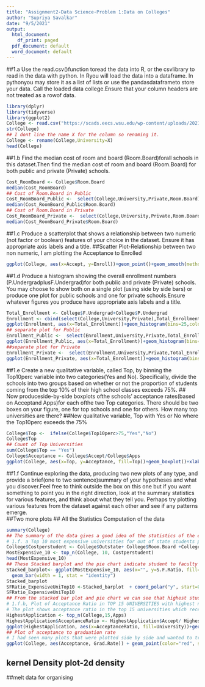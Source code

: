 ---
title: "Assignment2-Data Science-Problem 1:Data on Colleges"
author: "Supriya Savalkar"
date: "9/5/2021"
output:
  html_document:
    df_print: paged
  pdf_document: default
  word_document: default
---
##1.a Use the read.csv()function toread the data into R, or  the csvlibrary to read in the data with python. In Ryou will load the data into a dataframe. In pythonyou may store it as a list of lists or use the pandasdataframeto store your data. Call the loaded data college.Ensure that your column headers are not treated as a rowof data.

```{r libraries used}
library(dplyr)
library(tidyverse)
library(ggplot2)
College <- read.csv("https://scads.eecs.wsu.edu/wp-content/uploads/2021/09/College.csv", sep=",", header=TRUE,colClasses = c("X"="character"))
str(College)
## I dont line the name X for the column so renaming it.
College <- rename(College,University=X)
head(College)
```
##1.b Find the median cost of room and board (Room.Board)forall schools in this dataset.Then find the median cost of room and board (Room.Board) for both public and private (Private) schools. 

```{r}
Cost_RoomBoard <- College$Room.Board
median(Cost_RoomBoard)
## Cost of Room.Board in Public
Cost_RoomBoard_Public <-  select(College,University,Private,Room.Board) |> filter(Private=="No")  
median(Cost_RoomBoard_Public$Room.Board)
## Cost of Room.Board in Private
Cost_RoomBoard_Private <-  select(College,University,Private,Room.Board) |> filter(Private=="Yes")  
median(Cost_RoomBoard_Private$Room.Board)
```

##1.c Produce a scatterplot that shows a relationship between two numeric (not factor or boolean) features of your choice in the dataset. Ensure it has appropriate axis labels and a title. 
##Scatter Plot-Relationship between two non numeric, I am plotting the Acceptance to Enrolled

```{r}
ggplot(College, aes(x=Accept, y=Enroll))+geom_point()+geom_smooth(method='lm')+xlab('Number of applicants accepted')+ylab('Number of new students enrolled')+ggtitle('Acceptance vs Enrolled: Dataset')

```

##1.d Produce a histogram showing the overall enrollment numbers (P.UndergradplusF.Undergrad)for both public and private (Private) schools. You may choose to show both on a single plot (using side by side bars) or produce one plot for public schools and one for private schools.Ensure whatever figures you produce have appropriate axis labels and a title. 
```{r}
Total_Enrollment <- College$F.Undergrad+College$P.Undergrad
Enrollment <- cbind(select(College,University,Private),Total_Enrollment)
ggplot(Enrollment, aes(x=Total_Enrollment))+geom_histogram(bins=25,color="green")+ggtitle('Total Enrollment in both Public and Private Universities')
## separate plot for Public
Enrollment_Public <-  select(Enrollment,University,Private,Total_Enrollment) |> filter(Private=="No") 
ggplot(Enrollment_Public, aes(x=Total_Enrollment))+geom_histogram(bins=25,color="orange")+ggtitle('Total Enrollment in Public Universities')
##separate plot for Private
Enrollment_Private <-  select(Enrollment,University,Private,Total_Enrollment) |> filter(Private=="Yes") 
ggplot(Enrollment_Private, aes(x=Total_Enrollment))+geom_histogram(bins=25,color="blue")+ggtitle('Total Enrollment in Private Universities')

```

##1.e Create a new qualitative variable, called Top, by binning the Top10perc variable into two categories(Yes and No). Specifically, divide the schools into two groups based on whether or not the proportion of students coming from the top 10% of their high school classes exceeds 75%.
## Now produceside-by-side boxplots ofthe schools' acceptance rates(based on Acceptand Apps)for each ofthe two Top categories. There should be two boxes on your figure, one for top schools and one for others. How many top universities are there?
##New qualitative variable, Top with Yes or No where the Top10perc exceeds the 75%
```{r}
College$Top <-  ifelse(College$Top10perc>75,"Yes","No")
College$Top
## Count of Top Universities
sum(College$Top == "Yes")
College$Acceptance <- College$Accept/College$Apps
ggplot(College, aes(x=Top, y=Acceptance, fill=Top))+geom_boxplot()+xlab("Top")+ylab("Acceptance")+ggtitle('Boxplot for Top10perc universities and others') 
```

##1.f Continue exploring the data, producing two new plots of any type, and provide a brief(one to two sentence)summary of your hypotheses and what you discover.Feel free to think outside the box on this one but if you want something to point you in the right direction, look at the summary statistics for various features, and think about what they tell you. Perhaps try plotting various features from the dataset against each other and see if any patterns emerge.  
##Two more plots
## All the Statistics Computation of the data
```{r}
summary(College)
## The summary of the data gives a good idea of the statistics of the entire dataset.
# 1.f. a Top 10 most expensive universities for out of state students per semester
College$Costperstudent <- College$Outstate+ College$Room.Board +College$Books+College$Personal
MostExpensive_10 <- top_n(College, 10, Costperstudent)
head(MostExpensive_10)
## These Stacked barplot and the pie chart indicate student to faculty ratio in the Top10 most expensive universities.
Stacked_barplot<- ggplot(MostExpensive_10, aes(x="", y=S.F.Ratio, fill=University))+ggtitle('Student to Faculty ratio in Top 10 expensive universities for Outstate students')+
  geom_bar(width = 1, stat = "identity")
Stacked_barplot
SFRatio_ExpensiveUniTop10 <-Stacked_barplot  + coord_polar("y", start=0)+ggtitle('Student to Faculty ratio in Top 10 expensive universities for Outstate students')
SFRatio_ExpensiveUniTop10
## From the stacked bar plot and pie chart we can see that highest student to faculty ratio in top 10 most expensive universities is at Wesleyan University. The highest SF ratio here is 12.1. This roughly indicates that the students would have more opportunity to interact with faculty. The lowest value can be seen at Yale University which stands at 5.3.
# 1.f.b, Plot of Acceptance Ratio in TOP 15 UNIVERSITIES with highest number of applications
# The plot shows acceptance ratio in the top 15 universities which receive highest number of application. We can see that University of Virginia has the lowest acceptance ratio which means it is comparatively difficult to get into this university or there is lot of competition to secure admission.Also it means that the university would make more money in application.
HighestApplication <- top_n(College,15,Apps)
HighestApplication$AcceptanceRatio <- HighestApplication$Accept/ HighestApplication$Apps
ggplot(HighestApplication, aes(x=AcceptanceRatio, fill=University))+geom_histogram(bins=50)+ggtitle(('Acceptance Ratio in universities with highest applications'))
## Plot of acceptance to graduation rate
# I had seen many plots that were plotted side by side and wanted to try one. We can observe that in public universities the most of the acceptance is around 0.60-0.80 and the average graduation is around 50%. In private universities the densification of acceptance rate points is around 0.80 with graduation rate around 65-70%. So there is higher acceptance and graduation rate in private universities
ggplot(College, aes(Acceptance, Grad.Rate)) + geom_point(color="red", size=2) + facet_wrap(~Private)+ggtitle(('Acceptance Ratio to Graduation Rate'))
```
## kernel Density plot-2d density
##melt data for organising

